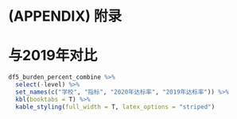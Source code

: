 # (APPENDIX) 附录 {#appendix .unnumbered} 


# 与2019年对比

```r
df5_burden_percent_combine %>%
  select(-level) %>%
  set_names(c("学校", "指标", "2020年达标率", "2019年达标率")) %>%
  kbl(booktabs = T) %>%
  kable_styling(full_width = T, latex_options = "striped")
```
